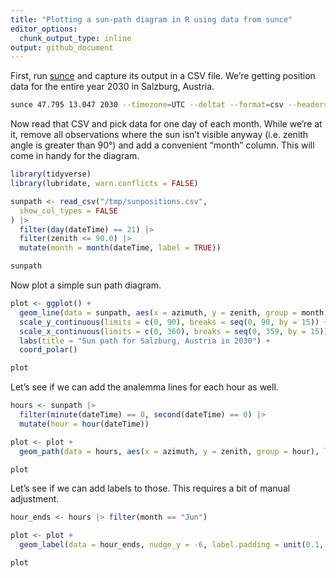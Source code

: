```yaml
---
title: "Plotting a sun-path diagram in R using data from sunce"
editor_options: 
  chunk_output_type: inline
output: github_document
---
```


First, run [sunce](https://github.com/klausbrunner/sunce) and capture its output in a CSV file. We're getting position data for the entire year 2030 in Salzburg, Austria. 

```zsh
sunce 47.795 13.047 2030 --timezone=UTC --deltat --format=csv --headers position --step=600 > /tmp/sunpositions.csv
```

Now read that CSV and pick data for one day of each month. While we're at it, remove all observations where the sun isn't visible anyway (i.e. zenith angle is greater than 90°) and add a convenient "month" column. This will come in handy for the diagram.

```r
library(tidyverse)
library(lubridate, warn.conflicts = FALSE)

sunpath <- read_csv("/tmp/sunpositions.csv",
  show_col_types = FALSE
) |>
  filter(day(dateTime) == 21) |>
  filter(zenith <= 90.0) |>
  mutate(month = month(dateTime, label = TRUE))

sunpath
```

Now plot a simple sun path diagram.

```r
plot <- ggplot() +
  geom_line(data = sunpath, aes(x = azimuth, y = zenith, group = month, colour = month)) +
  scale_y_continuous(limits = c(0, 90), breaks = seq(0, 90, by = 15)) +
  scale_x_continuous(limits = c(0, 360), breaks = seq(0, 359, by = 15)) +
  labs(title = "Sun path for Salzburg, Austria in 2030") +
  coord_polar()

plot
```

Let's see if we can add the analemma lines for each hour as well.

```r
hours <- sunpath |>
  filter(minute(dateTime) == 0, second(dateTime) == 0) |>
  mutate(hour = hour(dateTime))

plot <- plot +
  geom_path(data = hours, aes(x = azimuth, y = zenith, group = hour), linetype = "dashed")

plot
```

Let's see if we can add labels to those. This requires a bit of manual adjustment.


```r
hour_ends <- hours |> filter(month == "Jun")

plot <- plot +
  geom_label(data = hour_ends, nudge_y = -6, label.padding = unit(0.1, "lines"), size = 2, aes(x = azimuth, y = zenith, label = hour))

plot
```


